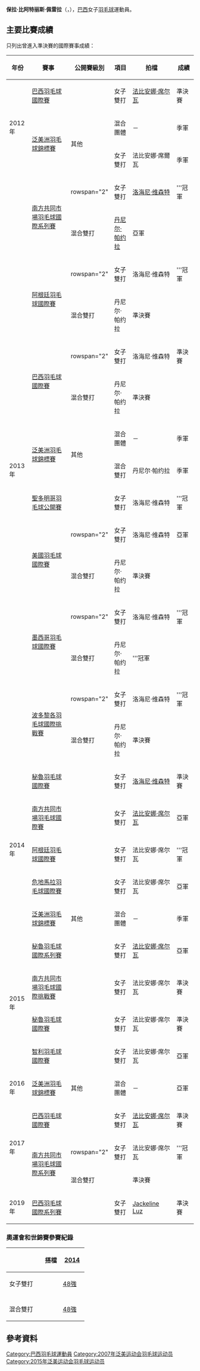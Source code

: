 {{noteTA|G1=Badminton}}
{{Infobox 羽球選手
| playername              = 保拉·比阿特丽斯·佩雷拉<br/>{{lang|pt|Paula Beatriz Pereira}}
| image                   = 
| size                    = 
| caption                 = 
| birth_name              = 
| date_of_birth           = {{birth_date_and_age|1988|3|11}}
| place_of_birth          = 
| height                  = 
| weight                  = 
| event                   = 女子雙打、混合雙打
| country                 = {{BRA}}
| years_active            = 
| handedness              = 
| coach                   = 
| highest_ranking         = 第54位（混雙-[[丹尼尔·帕约拉|丹尼尔·帕约拉]]）
| date_of_highest_ranking = 2013年12月12日<ref name="highest-ranking">[http://bwfcontent.tournamentsoftware.com/ranking/player.aspx?id=6111&player=146634 BWF World Ranking - Ranking of Paula B PEREIRA (53980)]{{en}}</ref>
| current_ranking         = 第81位（女雙-[[洛海尼·维森特|洛海尼·维森特]]）<br/>第54位（混雙-[[丹尼尔·帕约拉|丹尼尔·帕约拉]]）
| date_of_current_ranking = 2013年12月12日<ref>[http://bwfcontent.tournamentsoftware.com/ranking/category.aspx?id=6111&category=475 BWF World Ranking - BWF世界排名榜 (12/12/2013) - Women's doubles]{{en}}</ref><ref>[http://bwfcontent.tournamentsoftware.com/ranking/category.aspx?id=6111&category=476 BWF World Ranking - BWF世界排名榜 (12/12/2013) - Mixed doubles]{{en}}</ref>
| played                  = 8勝–13負（女單）<br/>37勝–26負（女雙）<br/>22勝–11負（混雙）
| titles                  = 
| bwf_profile             = BAB97FF5-A9B5-4976-B62B-3FFD0A915B68
| bwf_id                  = 53980
| updated                 = 2013年12月19日
}}
{{MedalTableTop}}
{{MedalSport | 女子[[羽毛球|羽毛球]]}}
{{MedalCountry | {{BRA}}}}
{{MedalCompetition | [[泛美洲羽毛球錦標賽|泛美洲羽毛球錦標賽]]}}
{{MedalBronze| [[2012年泛美洲羽毛球錦標賽|2012年 利馬]] | 混合團體 }}
{{MedalBronze| [[2012年泛美洲羽毛球錦標賽|2012年 利馬]] | 女子雙打 }}
{{MedalBronze| [[2013年泛美洲羽毛球錦標賽|2013年 聖多明哥]] | 混合團體 }}
{{MedalBronze| [[2013年泛美洲羽毛球錦標賽|2013年 聖多明哥]] | 混合雙打 }}
{{MedalBronze| [[2014年泛美洲羽毛球錦標賽|2014年 萬錦市]] | 混合團體 }}
{{MedalSilver| [[2016年泛美洲羽毛球錦標賽|2016年 坎皮納斯]] | 混合團體 }}
{{MedalBottom}}
'''保拉·比阿特丽斯·佩雷拉'''（{{lang-pt|'''Paula Beatriz Pereira'''}}，{{bd|1988年|3月11日}}），[[巴西|巴西]]女子[[羽毛球|羽毛球]]運動員。

==主要比賽成績==
只列出曾進入準決賽的國際賽事成績：
{| class=wikitable style="text-align:center; font-size:small;" 
!width="50"|年份
!width="200"|賽事
!width="80"|公開賽級別
!width="60"|項目
!width="150"|拍檔
!width="50"|成績
|-
!rowspan="3"|2012年
|[[2012年巴西羽毛球國際賽|巴西羽毛球國際賽]]
|{{BWFIC}}
|女子雙打
|[[法比安娜·席尔瓦|法比安娜·席尔瓦]]
|bgcolor="#b8860b"|準決賽
|-
|rowspan="2"|[[2012年泛美洲羽毛球錦標賽|泛美洲羽毛球錦標賽]]
|rowspan="2"|其他
|混合團體
|－
|bgcolor="#b8860b"|季軍
|-
|女子雙打
|法比安娜·席爾瓦
|bgcolor="#b8860b"|季軍
|-
!rowspan="15"|2013年
|rowspan="2"|[[2013年南方共同市場羽毛球國際系列賽|南方共同市場羽毛球國際系列賽]]
|rowspan="2" {{BWFIS}}
|女子雙打
|[[洛海尼·维森特|洛海尼·维森特]]
|bgcolor="gold"|'''冠軍
|-
|混合雙打
|[[丹尼尔·帕约拉|丹尼尔·帕约拉]]
|bgcolor="silver"|亞軍
|-
|rowspan="2"|[[2013年阿根廷羽毛球國際賽|阿根廷羽毛球國際賽]]
|rowspan="2" {{BWFFS}}
|女子雙打
|洛海尼·维森特
|bgcolor="gold"|'''冠軍
|-
|混合雙打
|丹尼尔·帕约拉
|bgcolor="#b8860b"|準決賽
|-
|rowspan="2"|[[2013年巴西羽毛球國際賽|巴西羽毛球國際賽]]
|rowspan="2" {{BWFIC}}
|女子雙打
|洛海尼·维森特
|bgcolor="#b8860b"|準決賽
|-
|混合雙打
|丹尼尔·帕约拉
|bgcolor="#b8860b"|準決賽
|-
|rowspan="2"|[[2013年泛美洲羽毛球錦標賽|泛美洲羽毛球錦標賽]]
|rowspan="2"|其他
|混合團體
|－
|bgcolor="#b8860b"|季軍
|-
|混合雙打
|丹尼尔·帕约拉
|bgcolor="#b8860b"|季軍
|-
|[[2013年聖多明哥羽毛球公開賽|聖多明哥羽毛球公開賽]]
|{{BWFIS}}
|女子雙打
|洛海尼·维森特
|bgcolor="gold"|'''冠軍
|-
|rowspan="2"|[[2013年美國羽毛球國際賽|美國羽毛球國際賽]]
|rowspan="2" {{BWFIC}}
|女子雙打
|洛海尼·维森特
|bgcolor="silver"|亞軍
|-
|混合雙打
|丹尼尔·帕约拉
|bgcolor="#b8860b"|準決賽
|-
|rowspan="2"|[[2013年墨西哥羽毛球國際賽|墨西哥羽毛球國際賽]]
|rowspan="2" {{BWFIS}}
|女子雙打
|洛海尼·维森特
|bgcolor="gold"|'''冠軍
|-
|混合雙打
|丹尼尔·帕约拉
|bgcolor="gold"|'''冠軍
|-
|rowspan="2"|[[2013年波多黎各羽毛球國際挑戰賽|波多黎各羽毛球國際挑戰賽]]
|rowspan="2" {{BWFIC}}
|女子雙打
|洛海尼·维森特
|bgcolor="gold"|'''冠軍
|-
|混合雙打
|丹尼尔·帕约拉
|bgcolor="#b8860b"|準決賽
|-
!rowspan="5"|2014年
|[[2014年秘魯羽毛球國際賽|秘魯羽毛球國際賽]]
|{{BWFIC}}
|女子雙打
|[[洛海尼·维森特|洛海尼·维森特]]
|bgcolor="#b8860b"|準決賽
|-
|[[2014年南方共同市場羽毛球國際賽|南方共同市場羽毛球國際賽]]
|{{BWFIS}}
|女子雙打
|[[法比安娜·席尔瓦|法比安娜·席尔瓦]]
|bgcolor="silver"|亞軍
|-
|[[2014年阿根廷羽毛球國際賽|阿根廷羽毛球國際賽]]
|{{BWFIS}}
|女子雙打
|法比安娜·席尔瓦
|bgcolor="gold"|'''冠軍
|-
|[[2014年危地馬拉羽毛球國際賽|危地馬拉羽毛球國際賽]]
|{{BWFIC}}
|女子雙打
|法比安娜·席尔瓦
|bgcolor="silver"|亞軍
|-
|[[2014年泛美洲羽毛球錦標賽|泛美洲羽毛球錦標賽]]
|其他
|混合團體
|－
|bgcolor="#b8860b"|季軍
|-
!rowspan="4"|2015年
|[[2015年秘魯羽毛球國際系列賽|秘魯羽毛球國際系列賽]]
|{{BWFIC}}
|女子雙打
|[[法比安娜·席尔瓦|法比安娜·席尔瓦]]
|bgcolor="silver"|亞軍
|-
|[[2015年南方共同市場羽毛球國際挑戰賽|南方共同市場羽毛球國際挑戰賽]]
|{{BWFIC}}
|女子雙打
|法比安娜·席尔瓦
|bgcolor="#b8860b"|準決賽
|-
|[[2015年秘魯羽毛球國際賽|秘魯羽毛球國際賽]]
|{{BWFIS}}
|女子雙打
|法比安娜·席尔瓦
|bgcolor="#b8860b"|準決賽
|-
|[[2015年智利羽毛球國際賽|智利羽毛球國際賽]]
|{{BWFIS}}
|女子雙打
|法比安娜·席尔瓦
|bgcolor="silver"|亞軍
|-
!rowspan="1"|2016年
|[[2016年泛美洲羽毛球錦標賽|泛美洲羽毛球錦標賽]]
|其他
|混合團體
|－
|bgcolor="silver"|亞軍
|-
!rowspan="3"|2017年
|[[2017年巴西羽毛球國際賽|巴西羽毛球國際賽]]
|{{BWFIC}}
|女子雙打
|[[法比安娜·席尔瓦|法比安娜·席尔瓦]]
|bgcolor="#b8860b"|準決賽
|-
|rowspan="2"|[[2017年南方共同市場羽毛球國際系列賽|南方共同市場羽毛球國際系列賽]]
|rowspan="2" {{BWFIS}}
|女子雙打
|法比安娜·席尔瓦
|bgcolor="gold"|'''冠軍
|-
|混合雙打
|{{nowrap|[[Felipe_Roberto_Mendes_Ribeiro|Felipe Roberto Mendes Ribeiro]]}}
|bgcolor="#b8860b"|準決賽
|-
!rowspan="1"|2019年
|[[2019年巴西羽毛球國際系列賽|巴西羽毛球國際系列賽]]
|{{BWFIS}}
|女子雙打
|[[Jackeline_Luz|Jackeline Luz]]
|bgcolor="#b8860b"|準決賽
|}
{{BWF賽事級別索引}}

===奧運會和世錦賽參賽紀錄===
{| class=wikitable style="text-align:center; font-size:small;" 
!
!搭檔
!width="50"|[[2014年世界羽毛球錦標賽|2014]]
|-
!width="80"|女子雙打
|align="left"|{{nowrap|[[洛海尼·维森特|洛海尼·维森特]]}}
|[[2014年世界羽毛球錦標賽女子雙打項目|48強]]
|-
|
|-
!width="80"|混合雙打
|align="left"|{{nowrap|[[丹尼尔·帕约拉|丹尼尔·帕约拉]]}}
|[[2014年世界羽毛球錦標賽混合雙打項目|48強]]
|}

==參考資料==
{{Reflist}}

{{DEFAULTSORT:Pereira, Paula Beatriz}}
[[Category:巴西羽毛球運動員|Category:巴西羽毛球運動員]]
[[Category:2007年泛美运动会羽毛球运动员|Category:2007年泛美运动会羽毛球运动员]]
[[Category:2015年泛美运动会羽毛球运动员|Category:2015年泛美运动会羽毛球运动员]]